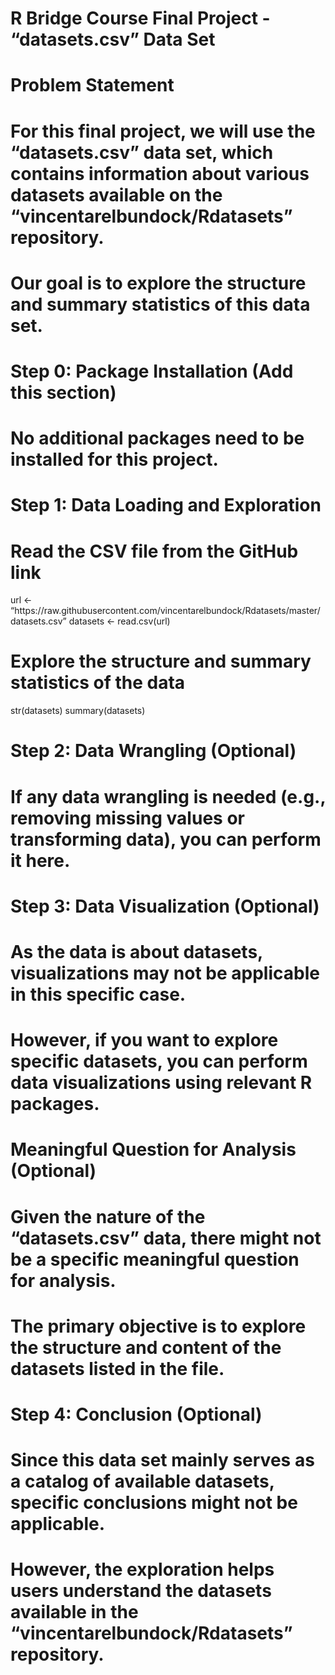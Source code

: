 # R Bridge Course Final Project - "datasets.csv" Data Set

# Problem Statement
# For this final project, we will use the "datasets.csv" data set, which contains information about various datasets available on the "vincentarelbundock/Rdatasets" repository.
# Our goal is to explore the structure and summary statistics of this data set.

# Step 0: Package Installation (Add this section)
# No additional packages need to be installed for this project.

# Step 1: Data Loading and Exploration
# Read the CSV file from the GitHub link
url <- "https://raw.githubusercontent.com/vincentarelbundock/Rdatasets/master/datasets.csv"
datasets <- read.csv(url)

# Explore the structure and summary statistics of the data
str(datasets)
summary(datasets)

# Step 2: Data Wrangling (Optional)
# If any data wrangling is needed (e.g., removing missing values or transforming data), you can perform it here.

# Step 3: Data Visualization (Optional)
# As the data is about datasets, visualizations may not be applicable in this specific case.
# However, if you want to explore specific datasets, you can perform data visualizations using relevant R packages.

# Meaningful Question for Analysis (Optional)
# Given the nature of the "datasets.csv" data, there might not be a specific meaningful question for analysis.
# The primary objective is to explore the structure and content of the datasets listed in the file.

# Step 4: Conclusion (Optional)
# Since this data set mainly serves as a catalog of available datasets, specific conclusions might not be applicable.
# However, the exploration helps users understand the datasets available in the "vincentarelbundock/Rdatasets" repository.

